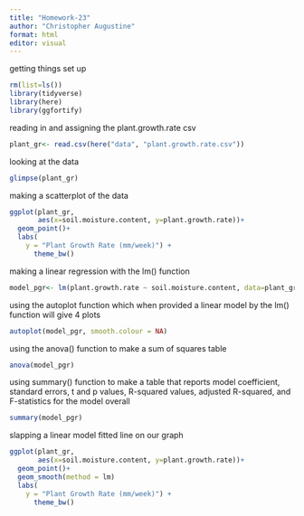 ```yaml
---
title: "Homework-23"
author: "Christopher Augustine"
format: html
editor: visual
---
```


getting things set up 
```r
rm(list=ls())
library(tidyverse)
library(here)
library(ggfortify)
```

reading in and assigning the plant.growth.rate csv 
```r
plant_gr<- read.csv(here("data", "plant.growth.rate.csv"))
```

looking at the data 
```r
glimpse(plant_gr)
```
making a scatterplot of the data 
```r
ggplot(plant_gr,
       aes(x=soil.moisture.content, y=plant.growth.rate))+
  geom_point()+
  labs(
    y = "Plant Growth Rate (mm/week)") +
      theme_bw()
```
making a linear regression with the lm() function 
```r
model_pgr<- lm(plant.growth.rate ~ soil.moisture.content, data=plant_gr)
```

using the autoplot function which when provided a linear model by the lm() function will give 4 plots
```r
autoplot(model_pgr, smooth.colour = NA)
```

using the anova() function to make a sum of squares table
```r
anova(model_pgr)
```
using summary() function to make a table that reports model coefficient, standard errors, t and p values, R-squared values, adjusted R-squared, and F-statistics for the model overall
```r
summary(model_pgr)
```
slapping a linear model fitted line on our graph 
```r
ggplot(plant_gr,
       aes(x=soil.moisture.content, y=plant.growth.rate))+
  geom_point()+
  geom_smooth(method = lm)
  labs(
    y = "Plant Growth Rate (mm/week)") +
      theme_bw()
```

